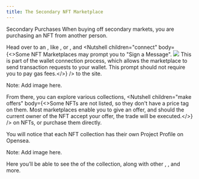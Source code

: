 ```yaml
---
title: The Secondary NFT Marketplace
---
```


Secondary Purchases When buying off secondary markets, you are purchasing an NFT from another person.

Head over to an <Nutshell children="NFT Marketplace" glossaryEntry="content/glossary/nft_marketplace.mdx" />, like <Nutshell children="Opensea" glossaryEntry="content/glossary/opensea.mdx" />, or <Nutshell children="Rarible" />, and <Nutshell children="connect" body={<>Some NFT Marketplaces may prompt you to "Sign a Message".      ![](/assets/nutshells/connect.png)      This is part of the wallet connection process, which allows the marketplace to send transaction requests to your wallet.      This prompt should not require you to pay gas fees.</>} /> to the site.

Note: Add image here.

From there, you can explore various collections, <Nutshell children="make offers" body={<>Some NFTs are not listed, so they don't have a price tag on them.      Most marketplaces enable you to give an offer, and should the current owner of the NFT accept your offer, the trade will be executed.</>} />   on NFTs, or purchase them directly.

You will notice that each NFT collection has their own Project Profile on Opensea.

Note: Add image here.

Here you’ll be able to see the <Nutshell children="floor price" glossaryEntry="content/glossary/floor_price.mdx" /> of the collection, along with other <Nutshell children="collection attributes" />, <Nutshell children="traits" glossaryEntry="" />, and more.
